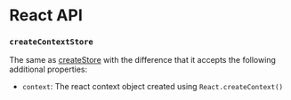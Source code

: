 # React API


### `createContextStore`

The same as [createStore](/docs/api/store/#createstore) with the difference that it accepts the following additional properties:

- `context`:  The react context object created using `React.createContext()`